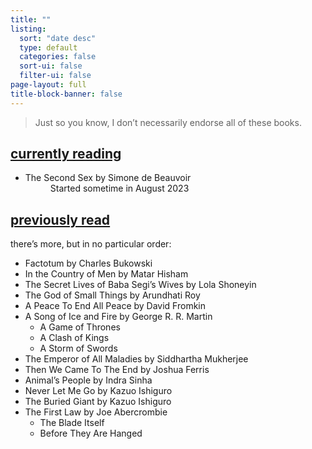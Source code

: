 ```yaml
---
title: ""
listing:
  sort: "date desc"
  type: default
  categories: false
  sort-ui: false
  filter-ui: false
page-layout: full
title-block-banner: false
---
```


> Just so you know, I don't necessarily endorse all of these books.

## <ins>currently reading</ins>
- The Second Sex by Simone de Beauvoir 
  : Started sometime in August 2023

## <ins>previously read</ins>

there's more, but in no particular order:

- Factotum by Charles Bukowski
- In the Country of Men by Matar Hisham
- The Secret Lives of Baba Segi's Wives by Lola Shoneyin
- The God of Small Things by Arundhati Roy
- A Peace To End All Peace by David Fromkin
- A Song of Ice and Fire by George R. R. Martin
  - A Game of Thrones
  - A Clash of Kings
  - A Storm of Swords
- The Emperor of All Maladies by Siddhartha Mukherjee
- Then We Came To The End by Joshua Ferris
- Animal's People by Indra Sinha
- Never Let Me Go by Kazuo Ishiguro
- The Buried Giant by Kazuo Ishiguro
- The First Law by Joe Abercrombie
  - The Blade Itself
  - Before They Are Hanged
